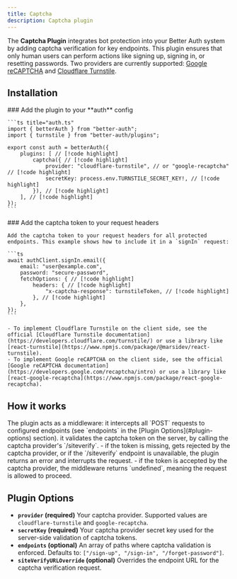 ```yaml
---
title: Captcha
description: Captcha plugin
---
```


The **Captcha Plugin** integrates bot protection into your Better Auth system by adding captcha verification for key endpoints. This plugin ensures that only human users can perform actions like signing up, signing in, or resetting passwords. Two providers are currently supported: [Google reCAPTCHA](https://developers.google.com/recaptcha) and [Cloudflare Turnstile](https://www.cloudflare.com/application-services/products/turnstile/).

## Installation

<Steps>
  <Step>
    ### Add the plugin to your **auth** config

    ```ts title="auth.ts"
    import { betterAuth } from "better-auth";
    import { turnstile } from "better-auth/plugins";

    export const auth = betterAuth({
        plugins: [ // [!code highlight]
            captcha({ // [!code highlight]
                provider: "cloudflare-turnstile", // or "google-recaptcha" // [!code highlight]
                secretKey: process.env.TURNSTILE_SECRET_KEY!, // [!code highlight]
            }), // [!code highlight]
        ], // [!code highlight]
    });
    ```

  </Step>
  <Step>
    ### Add the captcha token to your request headers

    Add the captcha token to your request headers for all protected endpoints. This example shows how to include it in a `signIn` request:

    ```ts
    await authClient.signIn.email({
        email: "user@example.com",
        password: "secure-password",
        fetchOptions: { // [!code highlight]
            headers: { // [!code highlight]
                "x-captcha-response": turnstileToken, // [!code highlight]
            }, // [!code highlight]
        },
    });
    ```

    - To implement Cloudflare Turnstile on the client side, see the official [Cloudflare Turnstile documentation](https://developers.cloudflare.com/turnstile/) or use a library like [react-turnstile](https://www.npmjs.com/package/@marsidev/react-turnstile).
    - To implement Google reCAPTCHA on the client side, see the official [Google reCAPTCHA documentation](https://developers.google.com/recaptcha/intro) or use a library like [react-google-recaptcha](https://www.npmjs.com/package/react-google-recaptcha).

  </Step>
</Steps>

## How it works

<Steps>
  <Step>
    The plugin acts as a middleware: it intercepts all `POST` requests to configured endpoints (see `endpoints`
    in the [Plugin Options](#plugin-options) section).
  </Step>
  <Step>
    it validates the captcha token on the server, by calling the captcha provider's `/siteverify`.
  </Step>
  <Step>
    - if the token is missing, gets rejected by the captcha provider, or if the `/siteverify` endpoint is
    unavailable, the plugin returns an error and interrupts the request.
    - if the token is accepted by the captcha provider, the middleware returns `undefined`, meaning the request is allowed to proceed.

  </Step>
</Steps>

## Plugin Options

- **`provider` (required)**
  Your captcha provider. Supported values are `cloudflare-turnstile` and `google-recaptcha`.
- **`secretKey` (required)**
  Your captcha provider secret key used for the server-side validation of captcha tokens.
- **`endpoints` (optional)**
  An array of paths where captcha validation is enforced. Defaults to: `["/sign-up", "/sign-in", "/forget-password"]`.
- **`siteVerifyURLOverride` (optional)**
  Overrides the endpoint URL for the captcha verification request.
